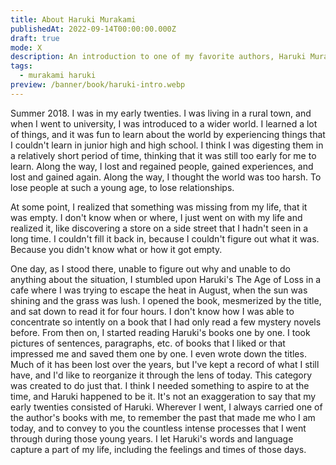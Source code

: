 ```yaml
---
title: About Haruki Murakami
publishedAt: 2022-09-14T00:00:00.000Z
draft: true
mode: X
description: An introduction to one of my favorite authors, Haruki Murakami.
tags:
  - murakami haruki
preview: /banner/book/haruki-intro.webp
---
```


Summer 2018. I was in my early twenties. I was living in a rural town, and when I went to university, I was introduced to a wider world. I learned a lot of things, and it was fun to learn about the world by experiencing things that I couldn't learn in junior high and high school. I think I was digesting them in a relatively short period of time, thinking that it was still too early for me to learn. Along the way, I lost and regained people, gained experiences, and lost and gained again. Along the way, I thought the world was too harsh. To lose people at such a young age, to lose relationships.

At some point, I realized that something was missing from my life, that it was empty. I don't know when or where, I just went on with my life and realized it, like discovering a store on a side street that I hadn't seen in a long time. I couldn't fill it back in, because I couldn't figure out what it was. Because you didn't know what or how it got empty.

One day, as I stood there, unable to figure out why and unable to do anything about the situation, I stumbled upon Haruki's The Age of Loss in a cafe where I was trying to escape the heat in August, when the sun was shining and the grass was lush. I opened the book, mesmerized by the title, and sat down to read it for four hours. I don't know how I was able to concentrate so intently on a book that I had only read a few mystery novels before. From then on, I started reading Haruki's books one by one. I took pictures of sentences, paragraphs, etc. of books that I liked or that impressed me and saved them one by one. I even wrote down the titles. Much of it has been lost over the years, but I've kept a record of what I still have, and I'd like to reorganize it through the lens of today. This category was created to do just that. I think I needed something to aspire to at the time, and Haruki happened to be it. It's not an exaggeration to say that my early twenties consisted of Haruki. Wherever I went, I always carried one of the author's books with me, to remember the past that made me who I am today, and to convey to you the countless intense processes that I went through during those young years. I let Haruki's words and language capture a part of my life, including the feelings and times of those days.
